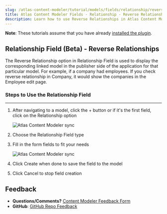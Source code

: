 ```yaml
---
slug: /atlas-content-modeler/tutorial/models/fields/relationship/reverse_relationships
title: Atlas Content Modeler Fields - Relationship - Reverse Relationships
description: Learn how to use Reverse Relationships in Atlas Content Modeler.
---
```


**Note**: These tutorials assume that you have already [installed the plugin](../../../../introduction.mdx).

## Relationship Field (Beta) - Reverse Relationships

The Reverse Relationship option in Relationship Field is used to display the corresponding linked model in the publisher side of the application for that particular model. For example, if a company had employees. If you check reverse relationship in Company, it would show the companies in the Employee edit page.

### Steps to Use the Relationship Field

---

1. After navigating to a model, click the + button or if it's the first field, click on the Relationship option

   ![Atlas Content Modeler sync](../../../../images/field_options.png)

1. Choose the Relationship Field type

1. Fill in the form fields to fit your needs

   ![Atlas Content Modeler sync](../../../../images/relationships_cardinality.png)

1. Click Create when done to save the field to the model

1. Click Cancel to stop field creation

## Feedback

- **Questions/Comments?** [Content Modeler Feedback Form](https://docs.google.com/forms/d/e/1FAIpQLScc2VN-GRSJMz8zVgJLL6kiX3VeV2jkSDnmU1gnuNElEHCEVQ/viewform)
- **GitHub**: [GitHub Repo Feedback](https://github.com/wpengine/atlas-content-modeler/issues/new/choose)
